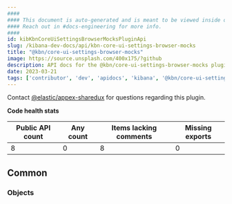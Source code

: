 ```yaml
---
####
#### This document is auto-generated and is meant to be viewed inside our experimental, new docs system.
#### Reach out in #docs-engineering for more info.
####
id: kibKbnCoreUiSettingsBrowserMocksPluginApi
slug: /kibana-dev-docs/api/kbn-core-ui-settings-browser-mocks
title: "@kbn/core-ui-settings-browser-mocks"
image: https://source.unsplash.com/400x175/?github
description: API docs for the @kbn/core-ui-settings-browser-mocks plugin
date: 2023-03-21
tags: ['contributor', 'dev', 'apidocs', 'kibana', '@kbn/core-ui-settings-browser-mocks']
---
```




Contact [@elastic/appex-sharedux](https://github.com/orgs/elastic/teams/appex-sharedux) for questions regarding this plugin.

**Code health stats**

| Public API count  | Any count | Items lacking comments | Missing exports |
|-------------------|-----------|------------------------|-----------------|
| 8 | 0 | 8 | 0 |

## Common

### Objects
<DocDefinitionList data={kbnCoreUiSettingsBrowserMocksObj.common.objects}/>

